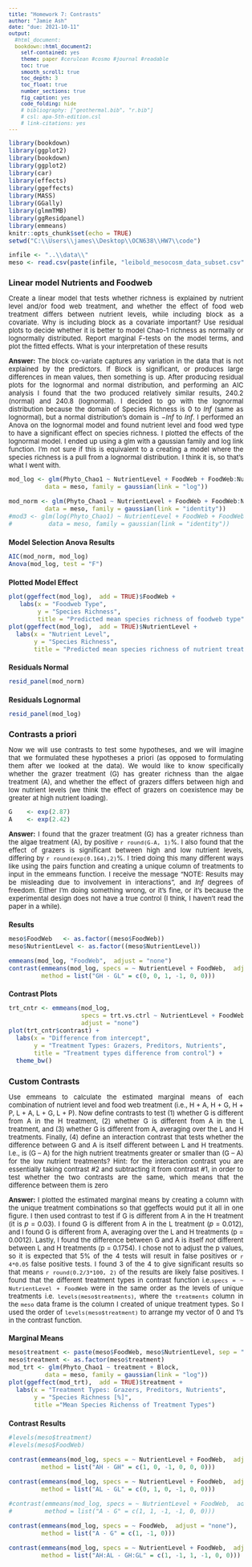 ```yaml
---
title: "Homework 7: Contrasts"
author: "Jamie Ash"
date: "due: 2021-10-11"
output: 
  #html_document: 
  bookdown::html_document2:  
    self-contained: yes
    theme: paper #cerulean #cosmo #journal #readable
    toc: true
    smooth_scroll: true
    toc_depth: 3
    toc_float: true
    number_sections: true
    fig_caption: yes
    code_folding: hide
    # bibliography: ["geothermal.bib", "r.bib"]
    # csl: apa-5th-edition.csl
    # link-citations: yes
---  
```


<style type="text/css">  
/* Note: CSS uses C-style commenting. */
h1.title{font-size:22px; text-align:center;}
h4.author{font-size:16px; text-align:center;}
h4.date{font-size:16px; text-align:center;}
body{ /* Normal  */ font-size: 13px}
td {  /* Table   */ font-size: 12px}
h1 { /* Header 1 */ font-size: 16px}
h2 { /* Header 2 */ font-size: 14px}
h3 { /* Header 3 */ font-size: 12px}
.math{ font-size: 10pt;}
.hi{ /* hanging indents */ 
    padding-left:22px; 
    text-indent:-22px;
}
.main-container {
  max-width: 1000px;
  margin-left: auto;
  margin-right: auto;
}
blockquote {  
    padding: 10px 20px;
    margin: 0 0 20px;
    font-size: 12px;
    border-left: 5px solid #eee;
}
code.r{ /* code */ 
       font-size: 12px;
}
pre{/*preformatted text*/ 
    font-size: 12px;
}
p.caption {/* figure captions */ 
    font-size: 1.0em;
    font-style: italic; 
} 
.vscroll-plot {
    width: 800px;
    height: 400px;
    overflow-y: scroll;
    overflow-x: hidden;
}
body {
text-align: justify}
</style>

```r
library(bookdown)
library(ggplot2)
library(bookdown)
library(ggplot2)
library(car)
library(effects)
library(ggeffects)
library(MASS)
library(GGally)
library(glmmTMB)
library(ggResidpanel)
library(emmeans)
knitr::opts_chunk$set(echo = TRUE)
setwd("C:\\Users\\james\\Desktop\\OCN638\\HW7\\code")
```

```r
infile <- "..\\data\\"
meso <- read.csv(paste(infile, "leibold_mesocosm_data_subset.csv", sep = ""))
```

# Linear model Nutrients and Foodweb {.tabset}
Create a linear model that tests whether richness is explained by nutrient level and/or food web 
treatment, and whether the effect of food web treatment differs between nutrient levels, while 
including block as a covariate. Why is including block as a covariate important? Use residual plots 
to decide whether it is better to model Chao-1 richness as normally or lognormally distributed. 
Report marginal F-tests on the model terms, and plot the fitted effects. What is your interpretation 
of these results

**Answer:** The block co-variate captures any variation in the data that is not explained by the predictors. If Block is significant, or produces large differences in mean values, then something is up. After producing residual plots for the lognormal and normal distribution, and performing an AIC analysis I found that the two produced relatively similar results, 240.2 (normal) and 240.8 (lognormal). I decided to go with the lognormal distribution because the domain of Species Richness is $0$ to $Inf$ (same as lognormal), but a normal distribution's domain is $-Inf$ to $Inf$. I performed an Anova on the lognormal model and found nutrient level and food wed type to have a significant effect on species richness. I plotted the effects of the lognormal model. I ended up using a glm with a gaussian family and log link function. I'm not sure if this is equivalent to a creating a model where the species richness is a pull from a lognormal distribution. I think it is, so that's what I went with.

```r
mod_log <- glm(Phyto_Chao1 ~ NutrientLevel + FoodWeb + FoodWeb:NutrientLevel + Block,
          data = meso, family = gaussian(link = "log"))

mod_norm <- glm(Phyto_Chao1 ~ NutrientLevel + FoodWeb + FoodWeb:NutrientLevel + Block,
          data = meso, family = gaussian(link = "identity"))
#mod3 <- glm(log(Phyto_Chao1) ~ NutrientLevel + FoodWeb + FoodWeb:NutrientLevel + Block,
#          data = meso, family = gaussian(link = "identity"))
```

## Model Selection Anova Results
```r
AIC(mod_norm, mod_log)
Anova(mod_log, test = "F")
```

## Plotted Model Effect
```r
plot(ggeffect(mod_log),  add = TRUE)$FoodWeb +
   labs(x = "Foodweb Type", 
        y = "Species Richness", 
        title = "Predicted mean species richness of foodweb type")
plot(ggeffect(mod_log),  add = TRUE)$NutrientLevel +
  labs(x = "Nutrient Level", 
       y = "Species Richness", 
       title = "Predicted mean species richness of nutrient treatment")
```

## Residuals Normal
```r
resid_panel(mod_norm)
```

## Residuals Lognormal 
```r
resid_panel(mod_log)
```

# Contrasts a priori {.tabset}
Now we will use contrasts to test some hypotheses, and we will imagine that we formulated these 
hypotheses a priori (as opposed to formulating them after we looked at the data). We would like to 
know specifically whether the grazer treatment (G) has greater richness than the algae treatment 
(A), and whether the effect of grazers differs between high and low nutrient levels (we think the 
effect of grazers on coexistence may be greater at high nutrient loading). 
```r
G    <- exp(2.87)
A    <- exp(2.42)
```

**Answer:** I found that the grazer treatment (G) has a greater richness than the algae treatment (A), by positive `r round(G-A, 1)`%. I also found that the effect of grazers is significant between high and low nutrient levels, differing by `r round(exp(0.164),2)`%. I tried doing this many different ways like using the pairs function and creating a unique column of treatments to input in the emmeans function. I receive the message "NOTE: Results may be misleading due to involvement in interactions", and $Inf$ degrees of freedom. Either I'm doing something wrong, or it's fine, or it's because the experimental design does not have a true control (I think, I haven't read the paper in a while). 

## Results
```r
meso$FoodWeb   <- as.factor((meso$FoodWeb))
meso$NutrientLevel <- as.factor((meso$NutrientLevel))

emmeans(mod_log, "FoodWeb",  adjust = "none")
contrast(emmeans(mod_log, specs = ~ NutrientLevel + FoodWeb,  adjust = "none"), 
         method = list("GH - GL" = c(0, 0, 1, -1, 0, 0)))
```

## Contrast Plots
```r
trt_cntr <- emmeans(mod_log, 
                    specs = trt.vs.ctrl ~ NutrientLevel + FoodWeb, 
                    adjust = "none")
plot(trt_cntr$contrast) +
  labs(x = "Difference from intercept",
       y = "Treatment Types: Grazers, Preditors, Nutrients",
       title = "Treatment types difference from control") + 
  theme_bw()
```

# Custom Contrasts {.tabset}
Use emmeans to calculate the estimated marginal means of each combination of nutrient level 
and food web treatment (i.e., H + A, H + G, H + P, L + A, L + G, L + P). Now define contrasts to 
test (1) whether G is different from A in the H treatment, (2) whether G is different from A in the L 
treatment, and (3) whether G is different from A, averaging over the L and H treatments. Finally, (4) define an interaction 
contrast that tests whether the difference between G and A is itself different between L and H 
treatments. I.e., is (G – A) for the high nutrient treatments greater or smaller than (G – A) for the 
low nutrient treatments? Hint: for the interaction contrast you are essentially taking contrast #2 and 
subtracting it from contrast #1, in order to test whether the two contrasts are the same, which 
means that the difference between them is zero

**Answer:** I plotted the estimated marginal means by creating a column with the unique treatment combinations so that ggeffects would put it all in one figure. I then used contrast to test if G is different from A in the H treatment (it is $p = 0.03$). I found G is different from A in the L treatment ($p = 0.012$), and I found G is different from A, averaging over the L and H treatments (p = 0.0012). Lastly, I found the difference between G and A is itself *not* different between L and H treatments (p = 0.1754). I chose not to adjust the p values, so it is expected that 5% of the 4 tests will result in false positives or `r 4*0.05` false positive tests. I found 3 of the 4 to give significant results so that means `r round(0.2/3*100, 2)` of the results are likely false positives. I found that the different treatment types in contrast function i.e.`specs = ~ NutrientLevel + FoodWeb` were in the same order as the levels of unique treatments i.e. `levels(meso$treatments)`, where the `treatments` column in the `meso` data frame is the column I created of unique treatment types. So I used the order of `levels(meso$treatment)` to arrange my vector of 0 and 1's in the contrast function.

## Marginal Means
```r
meso$treatment <- paste(meso$FoodWeb, meso$NutrientLevel, sep = "")
meso$treatment <- as.factor(meso$treatment)
mod_trt <- glm(Phyto_Chao1 ~ treatment + Block,
          data = meso, family = gaussian(link = "log"))
plot(ggeffect(mod_trt),  add = TRUE)$treatment +
  labs(x = "Treatment Types: Grazers, Preditors, Nutrients",
       y = "Species Richness [%]",
       title ="Mean Species Richenss of Treatment Types")
```

## Contrast Results
```r
#levels(meso$treatment)
#levels(meso$FoodWeb)

contrast(emmeans(mod_log, specs = ~ NutrientLevel + FoodWeb,  adjust = "none"), 
         method = list("AH - GH" = c(1, 0, -1, 0, 0, 0)))

contrast(emmeans(mod_log, specs = ~ NutrientLevel + FoodWeb,  adjust = "none"), 
         method = list("AL - GL" = c(0, 1, 0, -1, 0, 0)))

#contrast(emmeans(mod_log, specs = ~ NutrientLevel + FoodWeb,  adjust = "none"), 
#         method = list("A - G" = c(1, 1, -1, -1, 0, 0)))

contrast(emmeans(mod_log, specs = ~ FoodWeb,  adjust = "none"), 
         method = list("A - G" = c(1, -1, 0)))

contrast(emmeans(mod_log, specs = ~ NutrientLevel + FoodWeb,  adjust = "none"), 
         method = list("AH:AL - GH:GL" = c(1, -1, 1, -1, 0, 0)))
```




















